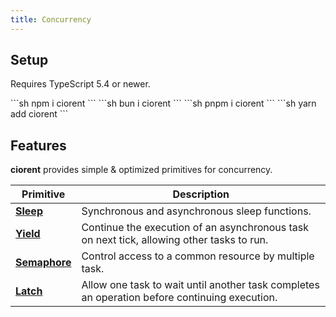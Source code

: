 ```yaml
---
title: Concurrency
---
```


## Setup
Requires TypeScript 5.4 or newer.

<Tabs syncKey="packageManager">
  <TabItem label="npm" icon="seti:npm">
    ```sh
    npm i ciorent
    ```
  </TabItem>
  <TabItem label="bun" icon="bun">
    ```sh
    bun i ciorent
    ```
  </TabItem>
  <TabItem label="pnpm" icon="pnpm">
    ```sh
    pnpm i ciorent
    ```
  </TabItem>
  <TabItem label="yarn" icon="seti:yarn">
    ```sh
    yarn add ciorent
    ```
  </TabItem>
</Tabs>

## Features
**ciorent** provides simple & optimized primitives for concurrency.

| Primitive | Description |
|---|---|
| [**Sleep**](./sleep) | Synchronous and asynchronous sleep functions. |
| [**Yield**](./yield) | Continue the execution of an asynchronous task on next tick, allowing other tasks to run. |
| [**Semaphore**](./semaphore) | Control access to a common resource by multiple task. |
| [**Latch**](./latch) | Allow one task to wait until another task completes an operation before continuing execution. |
